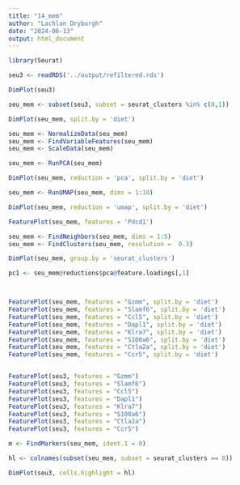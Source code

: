 ```yaml
---
title: "14_mem"
author: "Lachlan Dryburgh"
date: "2024-06-13"
output: html_document
---
```


```r
library(Seurat)

seu3 <- readRDS('../output/refiltered.rds')
```


```r
DimPlot(seu3)

seu_mem <- subset(seu3, subset = seurat_clusters %in% c(0,1))

DimPlot(seu_mem, split.by = 'diet')
```

```r
seu_mem <- NormalizeData(seu_mem)
seu_mem <- FindVariableFeatures(seu_mem)
seu_mem <- ScaleData(seu_mem)

seu_mem <- RunPCA(seu_mem)

DimPlot(seu_mem, reduction = 'pca', split.by = 'diet')

seu_mem <- RunUMAP(seu_mem, dims = 1:10)

DimPlot(seu_mem, reduction = 'umap', split.by = 'diet')

FeaturePlot(seu_mem, features = 'Pdcd1')
```

```r
seu_mem <- FindNeighbors(seu_mem, dims = 1:5)
seu_mem <- FindClusters(seu_mem, resolution =  0.3)

DimPlot(seu_mem, group.by = 'seurat_clusters')
```
```r
pc1 <- seu_mem@reductions$pca@feature.loadings[,1]



FeaturePlot(seu_mem, features = "Gzmm", split.by = 'diet')
FeaturePlot(seu_mem, features = "Slamf6", split.by = 'diet')
FeaturePlot(seu_mem, features = "Ccl5", split.by = 'diet')
FeaturePlot(seu_mem, features = "Dapl1", split.by = 'diet')
FeaturePlot(seu_mem, features = "Klra7", split.by = 'diet')
FeaturePlot(seu_mem, features = "S100a6", split.by = 'diet')
FeaturePlot(seu_mem, features = "Ctla2a", split.by = 'diet')
FeaturePlot(seu_mem, features = "Ccr5", split.by = 'diet')


FeaturePlot(seu3, features = "Gzmm")
FeaturePlot(seu3, features = "Slamf6")
FeaturePlot(seu3, features = "Ccl5")
FeaturePlot(seu3, features = "Dapl1")
FeaturePlot(seu3, features = "Klra7")
FeaturePlot(seu3, features = "S100a6")
FeaturePlot(seu3, features = "Ctla2a")
FeaturePlot(seu3, features = "Ccr5")

m <- FindMarkers(seu_mem, ident.1 = 0)
```

```r
hl <- colnames(subset(seu_mem, subset = seurat_clusters == 0))

DimPlot(seu3, cells.highlight = hl)
```

